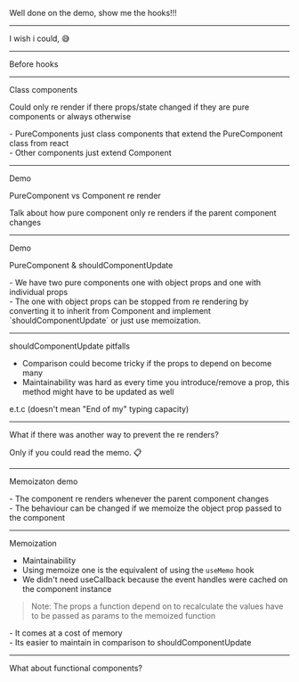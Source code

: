 
Well done on the demo, show me the hooks!!!

---

I wish i could, 😅

---

Before hooks

---

Class components

Could only re render if there props/state changed if they are pure components or always otherwise

<Notes>
  - PureComponents just class components that extend the PureComponent class
  from react <br />- Other components just extend Component
</Notes>

---

Demo

PureComponent vs Component re render

<Notes>
  Talk about how pure component only re renders if the parent component changes
</Notes>

---

Demo

PureComponent & shouldComponentUpdate

<Notes>
  - We have two pure components one with object props and one with individual
  props <br />- The one with object props can be stopped from re rendering by
  converting it to inherit from Component and implement `shouldComponentUpdate`
  or just use memoization.
</Notes>

---

shouldComponentUpdate pitfalls

- Comparison could become tricky if the props to depend on become many
- Maintainability was hard as every time you introduce/remove a prop, this method might have to be updated as well

e.t.c (doesn't mean "End of my" typing capacity)

---

What if there was another way to prevent the re renders?

Only if you could read the memo. 📋

---

Memoizaton demo

<Notes>
  - The component re renders whenever the parent component changes <br /> - The
  behaviour can be changed if we memoize the object prop passed to the component
</Notes>

---

Memoization

- Maintainability
- Using memoize one is the equivalent of using the `useMemo` hook
- We didn't need useCallback because the event handles were cached on the component instance

> Note: The props a function depend on to recalculate the values have to be passed as params to the memoized function

<Notes>
  - It comes at a cost of memory <br />- Its easier to maintain in comparison to
  shouldComponentUpdate
  <br />
</Notes>

---

What about functional components?

